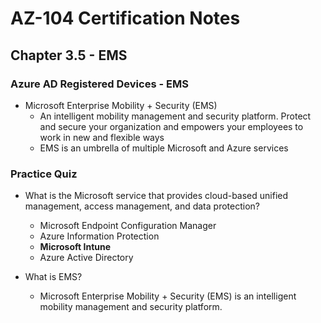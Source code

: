 # AZ-104 Certification Notes
## Chapter 3.5 - EMS

### Azure AD Registered Devices - EMS
* Microsoft Enterprise Mobility + Security (EMS)
	* An intelligent mobility management and security platform. Protect and secure your organization and empowers your employees to work in new and flexible ways
	* EMS is an umbrella of multiple Microsoft and Azure services

### Practice Quiz
* What is the Microsoft service that provides cloud-based unified management, access management, and data protection?
	* Microsoft Endpoint Configuration Manager
	* Azure Information Protection
	* **Microsoft Intune**
	* Azure Active Directory

* What is EMS?
	* Microsoft Enterprise Mobility + Security (EMS) is an intelligent mobility management and security platform.